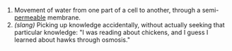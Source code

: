 # Movement of water from one part of a cell to another, through a semi-[[permeable]] membrane.
# <i>(slang)</i> Picking up knowledge accidentally, without actually seeking that particular knowledge: "I was reading about chickens, and I guess I learned about hawks through osmosis."